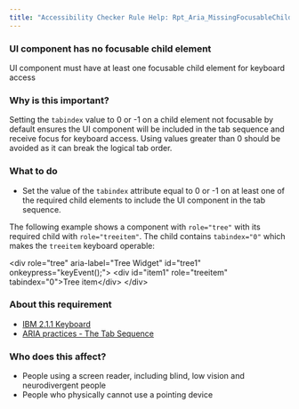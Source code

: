 ```yaml
---
title: "Accessibility Checker Rule Help: Rpt_Aria_MissingFocusableChild"
---
```


<div className="toolHelp">
<Row>
<Column colLg={16} colMd={8} colSm={4} className="toolHead">

### UI component has no focusable child element

<div id="locLevel"></div>

UI component must have at least one focusable child element for keyboard access

</Column>
</Row>
<Row>
<Column colLg={11} colMd={5} colSm={4} className="toolMain">

### Why is this important?

Setting the `tabindex` value to 0 or -1 on a child element not focusable by default ensures the UI component will be included in the tab sequence and receive focus for keyboard access. Using values greater than 0 should be avoided as it can break the logical tab order.

<div id="locSnippet"></div>

### What to do

* Set the value of the `tabindex` attribute equal to 0 or -1 on at least one of the required child elements to include the UI component in the tab sequence. 

The following example shows a component with `role="tree"` with its required child with `role="treeitem"`. The child contains `tabindex="0"` which makes the `treeitem` keyboard operable:

<CodeSnippet type="multi" light={true}>&lt;div role="tree" aria-label="Tree Widget" id="tree1" onkeypress="keyEvent();"&gt;
    &lt;div id="item1" role="treeitem" tabindex="0"&gt;Tree item&lt;/div&gt;
&lt;/div&gt;  </CodeSnippet>

</Column>
<Column colLg={5} colMd={3} colSm={4} className="toolLeft">

### About this requirement

* [IBM 2.1.1 Keyboard](https://www.ibm.com/able/requirements/requirements/#2_1_1)
* [ARIA practices - The Tab Sequence](https://w3c.github.io/aria-practices/#kbd_general_between)

### Who does this affect?

* People using a screen reader, including blind, low vision and neurodivergent people
* People who physically cannot use a pointing device

</Column>
</Row>
</div>

